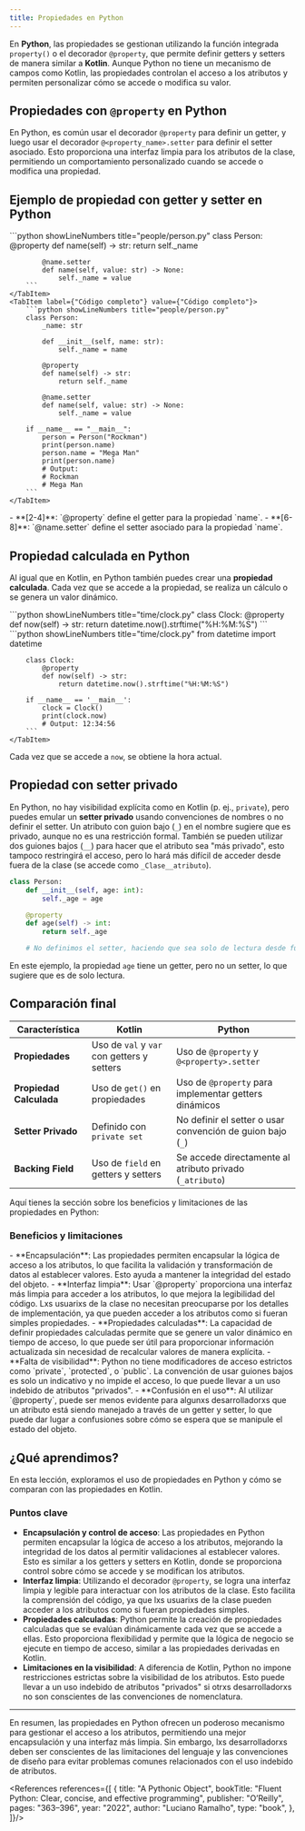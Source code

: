 ```yaml
---
title: Propiedades en Python
---
```


<ReadingTime />
<GithubRepoLink user="r8vnhill" repo="" />

En **Python**, las propiedades se gestionan utilizando la función integrada `property()` o el decorador `@property`, que permite definir getters y setters de manera similar a **Kotlin**. Aunque Python no tiene un mecanismo de campos como Kotlin, las propiedades controlan el acceso a los atributos y permiten personalizar cómo se accede o modifica su valor.

## Propiedades con `@property` en Python

En Python, es común usar el decorador `@property` para definir un getter, y luego usar el decorador `@<property_name>.setter` para definir el setter asociado. Esto proporciona una interfaz limpia para los atributos de la clase, permitiendo un comportamiento personalizado cuando se accede o modifica una propiedad.

## Ejemplo de propiedad con getter y setter en Python

<BoxedTabs>
    <TabItem label={"Código esencial"} value={"Código esencial"}>
        ```python showLineNumbers title="people/person.py"
        class Person:
            @property
            def name(self) -> str:
                return self._name
            
            @name.setter
            def name(self, value: str) -> None:
                self._name = value
        ```
    </TabItem>
    <TabItem label={"Código completo"} value={"Código completo"}>
        ```python showLineNumbers title="people/person.py"
        class Person:
            _name: str

            def __init__(self, name: str):
                self._name = name

            @property
            def name(self) -> str:
                return self._name

            @name.setter
            def name(self, value: str) -> None:
                self._name = value

        if __name__ == "__main__":
            person = Person("Rockman")
            print(person.name)
            person.name = "Mega Man"
            print(person.name)
            # Output:
            # Rockman
            # Mega Man
        ```
    </TabItem>
</BoxedTabs>

<Explanation>
    - **[2-4]**: `@property` define el getter para la propiedad `name`.
    - **[6-8]**: `@name.setter` define el setter asociado para la propiedad `name`.
</Explanation>

## Propiedad calculada en Python

Al igual que en Kotlin, en Python también puedes crear una **propiedad calculada**. Cada vez que se accede a la propiedad, se realiza un cálculo o se genera un valor dinámico.

<BoxedTabs>
    <TabItem label={"Código esencial"} value={"Código esencial"}>
        ```python showLineNumbers title="time/clock.py"
        class Clock:
            @property
            def now(self) -> str:
                return datetime.now().strftime("%H:%M:%S")
        ```
    </TabItem>
    <TabItem label={"Código completo"} value={"Código completo"}>
        ```python showLineNumbers title="time/clock.py"
        from datetime import datetime


        class Clock:
            @property
            def now(self) -> str:
                return datetime.now().strftime("%H:%M:%S")

        if __name__ == '__main__':
            clock = Clock()
            print(clock.now)
            # Output: 12:34:56
        ```
    </TabItem>
</BoxedTabs>

Cada vez que se accede a `now`, se obtiene la hora actual.

## Propiedad con setter privado

En Python, no hay visibilidad explícita como en Kotlin (p. ej., `private`), pero puedes emular un **setter privado** usando convenciones de nombres o no definir el setter. Un atributo con guion bajo (`_`) en el nombre sugiere que es privado, aunque no es una restricción formal. También se pueden utilizar dos guiones bajos (`__`) para hacer que el atributo sea "más privado", esto tampoco restringirá el acceso, pero lo hará más difícil de acceder desde fuera de la clase (se accede como `_Clase__atributo`).

```python
class Person:
    def __init__(self, age: int):
        self._age = age

    @property
    def age(self) -> int:
        return self._age

    # No definimos el setter, haciendo que sea solo de lectura desde fuera
```

En este ejemplo, la propiedad `age` tiene un getter, pero no un setter, lo que sugiere que es de solo lectura.

## Comparación final

| **Característica**      | **Kotlin**                                 | **Python**                                                 |
|-------------------------|--------------------------------------------|------------------------------------------------------------|
| **Propiedades**         | Uso de `val` y `var` con getters y setters | Uso de `@property` y `@<property>.setter`                  |
| **Propiedad Calculada** | Uso de `get()` en propiedades              | Uso de `@property` para implementar getters dinámicos      |
| **Setter Privado**      | Definido con `private set`                 | No definir el setter o usar convención de guion bajo (`_`) |
| **Backing Field**       | Uso de `field` en getters y setters        | Se accede directamente al atributo privado (`_atributo`)   |

Aquí tienes la sección sobre los beneficios y limitaciones de las propiedades en Python:

### Beneficios y limitaciones

<ProCons>
   <Pros>
      - **Encapsulación**: Las propiedades permiten encapsular la lógica de acceso a los atributos, lo que facilita la validación y transformación de datos al establecer valores. Esto ayuda a mantener la integridad del estado del objeto.
      - **Interfaz limpia**: Usar `@property` proporciona una interfaz más limpia para acceder a los atributos, lo que mejora la legibilidad del código. Lxs usuarixs de la clase no necesitan preocuparse por los detalles de implementación, ya que pueden acceder a los atributos como si fueran simples propiedades.
      - **Propiedades calculadas**: La capacidad de definir propiedades calculadas permite que se genere un valor dinámico en tiempo de acceso, lo que puede ser útil para proporcionar información actualizada sin necesidad de recalcular valores de manera explícita.
   </Pros>
   <Cons>
      - **Falta de visibilidad**: Python no tiene modificadores de acceso estrictos como `private`, `protected`, o `public`. La convención de usar guiones bajos es solo un indicativo y no impide el acceso, lo que puede llevar a un uso indebido de atributos "privados".
      - **Confusión en el uso**: Al utilizar `@property`, puede ser menos evidente para algunxs desarrolladorxs que un atributo está siendo manejado a través de un getter y setter, lo que puede dar lugar a confusiones sobre cómo se espera que se manipule el estado del objeto.
    </Cons>
</ProCons>

## ¿Qué aprendimos?

En esta lección, exploramos el uso de propiedades en Python y cómo se comparan con las propiedades en Kotlin.

### Puntos clave

- **Encapsulación y control de acceso**: Las propiedades en Python permiten encapsular la lógica de acceso a los atributos, mejorando la integridad de los datos al permitir validaciones al establecer valores. Esto es similar a los getters y setters en Kotlin, donde se proporciona control sobre cómo se accede y se modifican los atributos.
- **Interfaz limpia**: Utilizando el decorador `@property`, se logra una interfaz limpia y legible para interactuar con los atributos de la clase. Esto facilita la comprensión del código, ya que lxs usuarixs de la clase pueden acceder a los atributos como si fueran propiedades simples.
- **Propiedades calculadas**: Python permite la creación de propiedades calculadas que se evalúan dinámicamente cada vez que se accede a ellas. Esto proporciona flexibilidad y permite que la lógica de negocio se ejecute en tiempo de acceso, similar a las propiedades derivadas en Kotlin.
- **Limitaciones en la visibilidad**: A diferencia de Kotlin, Python no impone restricciones estrictas sobre la visibilidad de los atributos. Esto puede llevar a un uso indebido de atributos "privados" si otrxs desarrolladorxs no son conscientes de las convenciones de nomenclatura.

---

En resumen, las propiedades en Python ofrecen un poderoso mecanismo para gestionar el acceso a los atributos, permitiendo una mejor encapsulación y una interfaz más limpia. Sin embargo, lxs desarrolladorxs deben ser conscientes de las limitaciones del lenguaje y las convenciones de diseño para evitar problemas comunes relacionados con el uso indebido de atributos.

<References references={[
    {
        title: "A Pythonic Object",
        bookTitle: "Fluent Python: Clear, concise, and effective programming",
        publisher: "O’Reilly",
        pages: "363–396",
        year: "2022",
        author: "Luciano Ramalho",
        type: "book",
    },
]}/>
